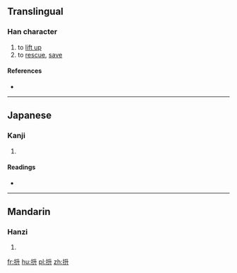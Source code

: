 ==Translingual==

===Han character===
{{Han char|rn=64|rad=手|as=04|sn=7|four=|canj=手竹廿 (QHT)|ids=⿰[[扌]][[升]]}}

# to [[lift up]]
# to [[rescue]], [[save]]

====References====
* {{Han ref|kx=0421.040|dkj=11879|dj=0768.050|hdz=31838.020|uh=628D|ud=25229}}

----

==Japanese==

===Kanji===
{{ja-kanji|grade=|rs=手04}}

# {{defn|lang=ja|sort=手04}}

====Readings====
* {{ja-readings|on=[[しょう]] (shō), [[じょう]] (jō)|kun=[[あげる]] (ageru), [[ぬく]] (nuku), [[ずくう]] (zukuu), [[とる]] (toru)}}

----

==Mandarin==

===Hanzi===
{{cmn-hanzi|pin=[[zhěng]] ([[zheng3]]), [[wàn]] ([[wan4]])|wg=cheng<sup>3</sup>, wan<sup>4</sup>}}

# {{defn|lang=cmn|sort=手04}}

[[fr:抍]]
[[hu:抍]]
[[pl:抍]]
[[zh:抍]]
